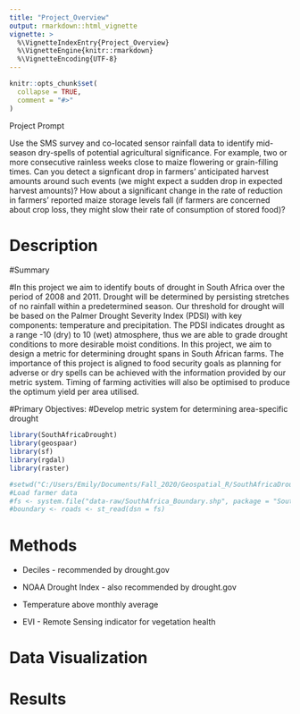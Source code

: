 ```yaml
---
title: "Project_Overview"
output: rmarkdown::html_vignette
vignette: >
  %\VignetteIndexEntry{Project_Overview}
  %\VignetteEngine{knitr::rmarkdown}
  %\VignetteEncoding{UTF-8}
---
```


```r
knitr::opts_chunk$set(
  collapse = TRUE,
  comment = "#>"
)
```

Project Prompt

Use the SMS survey and co-located sensor rainfall data to identify mid-season dry-spells of potential agricultural significance. For example, two or more consecutive rainless weeks close to maize flowering or grain-filling times. Can you detect a signficant drop in farmers’ anticipated harvest amounts around such events (we might expect a sudden drop in expected harvest amounts)? How about a significant change in the rate of reduction in farmers’ reported maize storage levels fall (if farmers are concerned about crop loss, they might slow their rate of consumption of stored food)?


# Description

#Summary

#In this project we aim to identify bouts of drought in South Africa over the period of 2008 and 2011. Drought will be determined by persisting stretches of no rainfall within a predetermined season. Our threshold for drought will be based on the Palmer Drought Severity Index (PDSI) with key components: temperature and precipitation. The PDSI indicates drought as a range -10 (dry) to 10 (wet) atmosphere, thus we are able to grade drought conditions to more desirable moist conditions. In this project, we aim to design a metric for determining drought spans in South African farms. The importance of this project is aligned to food security goals as planning for adverse or dry spells can be achieved with the information provided by our metric system. Timing of farming activities will also be optimised to produce the optimum yield per area utilised. 

#Primary Objectives:
#Develop metric system for determining area-specific drought
```r
library(SouthAfricaDrought)
library(geospaar)
library(sf)
library(rgdal)
library(raster)

#setwd("C:/Users/Emily/Documents/Fall_2020/Geospatial_R/SouthAfricaDrought")
#Load farmer data
#fs <- system.file("data-raw/SouthAfrica_Boundary.shp", package = "SouthAfricaDrought") %>% st_read()
#boundary <- roads <- st_read(dsn = fs)

```

# Methods

- Deciles - recommended by drought.gov

- NOAA Drought Index - also recommended by drought.gov

- Temperature above monthly average

- EVI - Remote Sensing indicator for vegetation health


# Data Visualization

# Results
